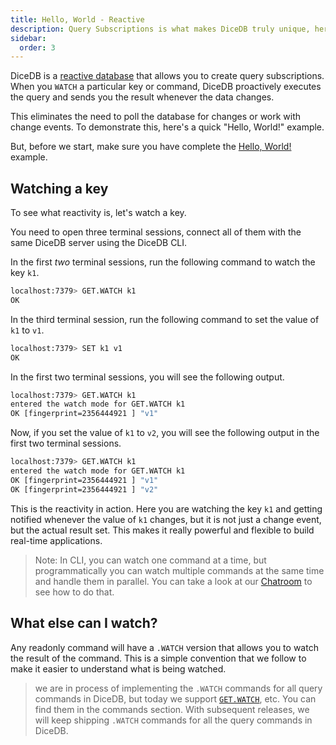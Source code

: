 ```yaml
---
title: Hello, World - Reactive
description: Query Subscriptions is what makes DiceDB truly unique, here's a quick Hello, World! example to get a taste of it.
sidebar:
  order: 3
---
```


DiceDB is a [reactive database](/reactivity/) that allows you to create query subscriptions.
When you `WATCH` a particular key or command, DiceDB proactively executes the
query and sends you the result whenever the data changes.

This eliminates the need to poll the database for changes or work with change events.
To demonstrate this, here's a quick "Hello, World!" example.

But, before we start, make sure you have
complete the [Hello, World!](/get-started/hello-world/) example.

## Watching a key

To see what reactivity is, let's watch a key.

You need to open three terminal sessions, connect all of them with the same DiceDB server using the DiceDB CLI.

In the first _two_ terminal sessions, run the following command to watch the key `k1`.

```bash
localhost:7379> GET.WATCH k1
OK
```

In the third terminal session, run the following command to set the value of `k1` to `v1`.

```bash
localhost:7379> SET k1 v1
OK
```

In the first two terminal sessions, you will see the following output.

```bash
localhost:7379> GET.WATCH k1
entered the watch mode for GET.WATCH k1
OK [fingerprint=2356444921 ] "v1"
```

Now, if you set the value of `k1` to `v2`, you will see the following output in the first two terminal sessions.

```bash
localhost:7379> GET.WATCH k1
entered the watch mode for GET.WATCH k1
OK [fingerprint=2356444921 ] "v1"
OK [fingerprint=2356444921 ] "v2"
```

This is the reactivity in action. Here you are watching the key `k1` and getting notified
whenever the value of `k1` changes, but it is not just a change event, but the actual result set.
This makes it really powerful and flexible to build real-time applications.

> Note: In CLI, you can watch one command at a time, but programmatically you can watch multiple commands at the same time
> and handle them in parallel. You can take a look at our [Chatroom](https://github.com/DiceDB/dice/tree/master/examples/chatroom-go) to see how to do that.

## What else can I watch?

Any readonly command will have a `.WATCH` version that allows you to watch the result of the command.
This is a simple convention that we follow to make it easier to understand what is being watched.

> we are in process of implementing the `.WATCH` commands for all query commands in DiceDB,
> but today we support [`GET.WATCH`](/commands/getwatch), etc. You can find them
> in the commands section.
> With subsequent releases, we will keep shipping `.WATCH` commands for all the
> query commands in DiceDB.
